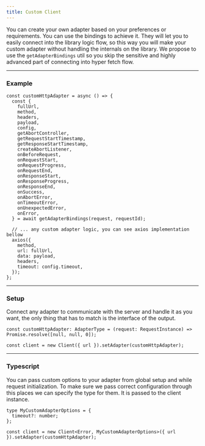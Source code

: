 ```yaml
---
title: Custom Client
---
```


You can create your own adapter based on your preferences or requirements. You can use the bindings to achieve it. They
will let you to easily connect into the library logic flow, so this way you will make your custom adapter without
handling the internals on the library. We propose to use the `getAdapterBindings` util so you skip the sensitive and
highly advanced part of connecting into hyper fetch flow.

---

### Example

```tsx
const customHttpAdapter = async () => {
  const {
    fullUrl,
    method,
    headers,
    payload,
    config,
    getAbortController,
    getRequestStartTimestamp,
    getResponseStartTimestamp,
    createAbortListener,
    onBeforeRequest,
    onRequestStart,
    onRequestProgress,
    onRequestEnd,
    onResponseStart,
    onResponseProgress,
    onResponseEnd,
    onSuccess,
    onAbortError,
    onTimeoutError,
    onUnexpectedError,
    onError,
  } = await getAdapterBindings(request, requestId);

  // ... any custom adapter logic, you can see axios implementation bellow
  axios({
    method,
    url: fullUrl,
    data: payload,
    headers,
    timeout: config.timeout,
  });
};
```

---

### Setup

Connect any adapter to communicate with the server and handle it as you want, the only thing that has to match is the
interface of the output.

```tsx
const customHttpAdapter: AdapterType = (request: RequestInstance) => Promise.resolve([null, null, 0]);

const client = new Client({ url }).setAdapter(customHttpAdapter);
```

---

### Typescript

You can pass custom options to your adapter from global setup and while request initialization. To make sure we pass
correct configuration through this places we can specify the type for them. It is passed to the client instance.

```tsx
type MyCustomAdapterOptions = {
  timeout?: number;
};

const client = new Client<Error, MyCustomAdapterOptions>({ url }).setAdapter(customHttpAdapter);
```
